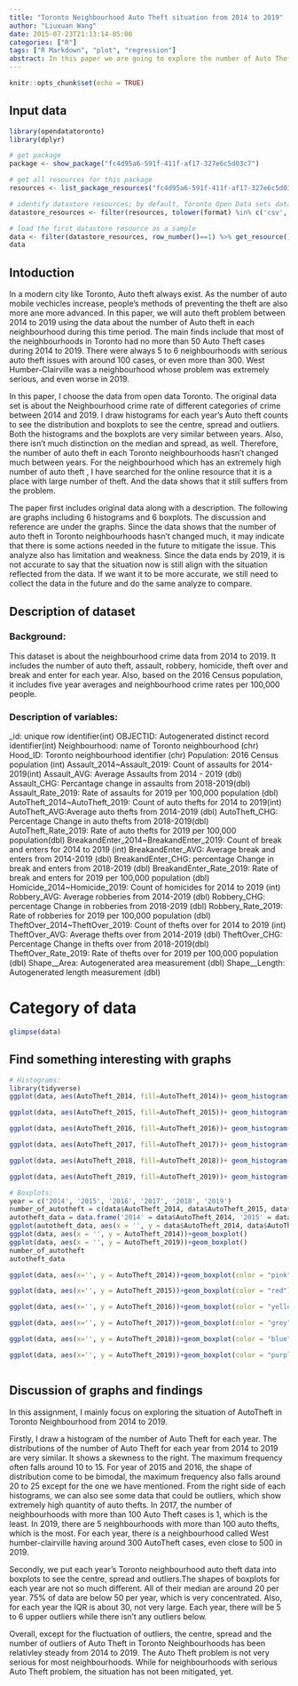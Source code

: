 ```yaml
---
title: "Toronto Neighbourhood Auto Theft situation from 2014 to 2019"
author: "Liuxuan Wang"
date: 2015-07-23T21:13:14-05:00
categories: ["R"]
tags: ["R Markdown", "plot", "regression"]
abstract: In this paper we are going to explore the number of Auto Theft cases for each Toronto Neighbourhood from 2014 to 2019. To see if there is any neighbourhood which is unusual. Has the number of Auto Theft cases been varied a lot among years?
---
```


```r
knitr::opts_chunk$set(echo = TRUE)
```

## Input data
```r

library(opendatatoronto)
library(dplyr)

# get package
package <- show_package("fc4d95a6-591f-411f-af17-327e6c5d03c7")

# get all resources for this package
resources <- list_package_resources("fc4d95a6-591f-411f-af17-327e6c5d03c7")

# identify datastore resources; by default, Toronto Open Data sets datastore resource format to CSV for non-geospatial and GeoJSON for geospatial resources
datastore_resources <- filter(resources, tolower(format) %in% c('csv', 'geojson'))

# load the first datastore resource as a sample
data <- filter(datastore_resources, row_number()==1) %>% get_resource()
data

```
## Intoduction
In a modern city like Toronto, Auto theft always exist. As the number of auto mobile vechicles increase, people's methods of preventing the theft are also more ane more advanced. In this paper, we will auto theft problem between 2014 to 2019 using the data about the number of Auto theft in each neighbourhood during this time period. The main finds include that most of the neighbourhoods in Toronto had no more than 50 Auto Theft cases during 2014 to 2019. There were always 5 to 6 neighbourhoods with serious auto theft issues with around 100 cases, or even more than 300. West Humber-Clairville was a neighbourhood whose problem was extremely serious, and even worse in 2019.

In this paper, I choose the data from open data Toronto. The original data set is about the Neighbourhood crime rate of different categories of crime between 2014 and 2019. I draw histograms for each year's Auto theft counts to see the distribution and boxplots to see the centre, spread and outliers. Both the histograms and the boxplots are very similar between years. Also, there isn't much distinction on the median and spread, as well. Therefore, the number of auto theft in each Toronto neighbourhoods hasn't changed much between years. For the neighbourhood which has an extremely high number of auto theft , I have searched for the online resource that it is a place with large number of theft. And the data shows that it still suffers from the problem.

The paper first includes original data along with a description. The following are graphs including 6 histograms and 6 boxplots. The discussion and reference are under the graphs. Since the data shows that the number of auto theft in Toronto neighbourhoods hasn't changed much, it may indicate that there is some actions needed in the future to mitigate the issue. This analyze also has limitation and weakness. Since the data ends by 2019, it is not accurate to say that the situation now is still align with the situation reflected from the data. If we want it to be more accurate, we still need to collect the data in the future and do the same analyze to compare.

## Description of dataset
### Background:
This dataset is about the neighbourhood crime data from 2014 to 2019. It includes the number of auto theft, assault, robbery, homicide, theft over and break and enter for each year. Also, based on the 2016 Census population, it includes five year averages and neighbourhood crime rates per 100,000 people.

### Description of variables:
_id: unique row identifier(int)
OBJECTID: Autogenerated distinct record identifier(int)
Neighbourhood: name of Toronto neighbourhood (chr)
Hood_ID: Toronto neighbourhood identifier (chr)
Population: 2016 Census population (int)
Assault_2014~Assault_2019: Count of assaults for 2014-2019(int)
Assault_AVG: Average Assaults from 2014 - 2019 (dbl)
Assault_CHG: Percantage change in assaults from 2018-2019(dbl)
Assault_Rate_2019: Rate of assaults for 2019 per 100,000 population (dbl)
AutoTheft_2014~AutoTheft_2019: Count of auto thefts for 2014 to 2019(int)
AutoTheft_AVG:Average auto thefts from 2014-2019 (dbl)
AutoTheft_CHG: Percentage Change in auto thefts from 2018-2019(dbl)
AutoTheft_Rate_2019: Rate of auto thefts for 2019 per 100,000 population(dbl)
BreakandEnter_2014~BreakandEnter_2019: Count of break and enters for 2014 to 2019 (int)
BreakandEnter_AVG: Average break and enters from 2014-2019 (dbl) BreakandEnter_CHG: percentage Change in break and enters from 2018-2019 (dbl)
BreakandEnter_Rate_2019: Rate of break and enters for 2019 per 100,000 population (dbl)
Homicide_2014~Homicide_2019: Count of homicides for 2014 to 2019 (int)
Robbery_AVG: Average robberies from 2014-2019 (dbl)
Robbery_CHG: percentage Change in robberies from 2018-2019 (dbl)
Robbery_Rate_2019: Rate of robberies for 2019 per 100,000 population (dbl)
TheftOver_2014~TheftOver_2019: Count of thefts over for 2014 to 2019 (int)
TheftOver_AVG: Average thefts over from 2014-2019 (dbl)
TheftOver_CHG: Percentage Change in thefts over from 2018-2019(dbl)
TheftOver_Rate_2019: Rate of thefts over for 2019 per 100,000 population (dbl)
Shape__Area: Autogenerated area measurement (dbl)
Shape__Length: Autogenerated length measurement (dbl)

# Category of data
```r
glimpse(data)
```
## Find something interesting with graphs
```r
# Histograms:
library(tidyverse)
ggplot(data, aes(AutoTheft_2014, fill=AutoTheft_2014))+ geom_histogram(stat = "count", color = "pink", bins = 10)+labs(x = "Number of Auto Theft in 2014", y = "Frequency", title = "Histogram of number of Auto Theft in 2014", caption = "Source: Toronto Police Services")

ggplot(data, aes(AutoTheft_2015, fill=AutoTheft_2015))+ geom_histogram(stat = "count", color = "red", bins = 10)+labs(x = "Number of Auto Theft in 2015", y = "Frequency", title = "Histogram of number of Auto Theft in 2015", caption = "Source: Toronto Police Services")

ggplot(data, aes(AutoTheft_2016, fill=AutoTheft_2016))+ geom_histogram(stat = "count", color = "yellow", bins = 10)+labs(x = "Number of Auto Theft in 2016", y = "Frequency", title = "Histogram of number of Auto Theft in 2016", caption = "Source: Toronto Police Services")

ggplot(data, aes(AutoTheft_2017, fill=AutoTheft_2017))+ geom_histogram(stat = "count",color = "grey", bins = 10)+labs(x = "Number of Auto Theft in 2017", y = "Frequency", title = "Histogram of number of Auto Theft in 2017", caption = "Source: Toronto Police Services")

ggplot(data, aes(AutoTheft_2018, fill=AutoTheft_2018))+ geom_histogram(stat = "count", color = "blue", bins = 10)+labs(x = "Number of Auto Theft in 2018", y = "Frequency", title = "Histogram of number of Auto Theft in 2018", caption = "Source: Toronto Police Services")

ggplot(data, aes(AutoTheft_2019, fill=AutoTheft_2019))+ geom_histogram(stat = "count", color = "purple", bins = 10)+labs(x = "Number of Auto Theft in 2019", y = "Frequency", title = "Histogram of number of Auto Theft in 2019", caption = "Source: Toronto Police Services")
```
```r
# Boxplots:
year = c('2014', '2015', '2016', '2017', '2018', '2019')
number_of_autotheft = c(data$AutoTheft_2014, data$AutoTheft_2015, data$AutoTheft_2016, data$AutoTheft_2017, data$AutoTheft_2018, data$AutoTheft_2019)
autotheft_data = data.frame('2014' = data$AutoTheft_2014, '2015' = data$AutoTheft_2015, '2016' = data$AutoTheft_2016, '2017' = data$AutoTheft_2017, '2018' = data$AutoTheft_2018, '2019' = data$AutoTheft_2019)
ggplot(autotheft_data, aes(x = '', y = data$AutoTheft_2014, data$AutoTheft_2015, fill = data$AutoTheft_2014 )) + geom_boxplot(alpha = 0.3) + theme(legend.position = "none")+labs(x = "Year", y = "Number of Auto theft", title = "Boxplots of number of Auto Theft from 2019 to 2014", caption = "Source: Toronto Police Services")
ggplot(data, aes(x = '', y = AutoTheft_2014))+geom_boxplot()
ggplot(data, aes(x = '', y = AutoTheft_2019))+geom_boxplot()
number_of_autotheft
autotheft_data

ggplot(data, aes(x='', y = AutoTheft_2014))+geom_boxplot(color = "pink")+labs(x = "", y = "Number of Auto theft", title = "Boxplots of number of Auto Theft in 2014", caption = "Source: Toronto Police Services")

ggplot(data, aes(x='', y = AutoTheft_2015))+geom_boxplot(color = "red")+labs(x = "", y = "Number of Auto theft", title = "Boxplots of number of Auto Theft in 2015", caption = "Source: Toronto Police Services")

ggplot(data, aes(x='', y = AutoTheft_2016))+geom_boxplot(color = "yellow")+labs(x = "", y = "Number of Auto theft", title = "Boxplots of number of Auto Theft in 2016", caption = "Source: Toronto Police Services")

ggplot(data, aes(x='', y = AutoTheft_2017))+geom_boxplot(color = "grey")+labs(x = "", y = "Number of Auto theft", title = "Boxplots of number of Auto Theft in 2017", caption = "Source: Toronto Police Services")

ggplot(data, aes(x='', y = AutoTheft_2018))+geom_boxplot(color = "blue")+labs(x = "", y = "Number of Auto theft", title = "Boxplots of number of Auto Theft in 2018", caption = "Source: Toronto Police Services")

ggplot(data, aes(x='', y = AutoTheft_2019))+geom_boxplot(color = "purple")+labs(x = "", y = "Number of Auto theft", title = "Boxplots of number of Auto Theft in 2019", caption = "Source: Toronto Police Services")



```


## Discussion of graphs and findings

In this assignment, I mainly focus on exploring the situation of AutoTheft in Toronto Neighbourhood from 2014 to 2019.

Firstly, I draw a histogram of the number of Auto Theft for each year. The distributions of the number of Auto Theft for each year from 2014 to 2019 are very similar. It shows a skewness to the right. The maximum frequency often falls around 10 to 15. For year of 2015 and 2016, the shape of distribution come to be bimodal, the maximum frequency also falls around 20 to 25 except for the one we have mentioned. From the right side of each histograms, we can also see some data that could be outliers, which show extremely high quantity of auto thefts. In 2017, the number of neighbourhoods with more than 100 Auto Theft cases is 1, which is the least. In 2019, there are 5 neighbourhoods with more than 100 auto thefts, which is the most. For each year, there is a neighbourhood called West humber-clairville having around 300 AutoTheft cases, even close to 500 in 2019. 

Secondly, we put each year's Toronto neighbourhood auto theft data into boxplots to see the centre, spread and outliers.The shapes of boxplots for each year are not so much different. All of their median are around 20 per year. 75% of data are below 50 per year, which is very concentrated. Also, for each year the IQR is about 30, not very large. Each year, there will be 5 to 6 upper outliers while there isn't any outliers below. 

Overall, except for the fluctuation of outliers, the centre, spread and the number of outliers of Auto Theft in Toronto Neighbourhoods has been relativley steady from 2014 to 2019. The Auto Theft problem is not very serious for most neighbourhoods. While for neighbourhoods with serious Auto Theft problem, the situation has not been mitigated, yet.
